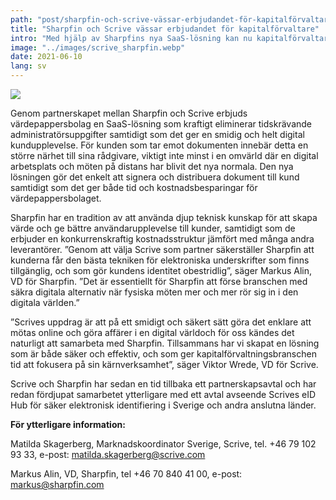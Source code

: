 ```yaml
---
path: "post/sharpfin-och-scrive-vässar-erbjudandet-för-kapitalförvaltare"
title: "Sharpfin och Scrive vässar erbjudandet för kapitalförvaltare"
intro: "Med hjälp av Sharpfins nya SaaS-lösning kan nu kapitalförvaltare och pensionsrådgivare ägna mindre tid åt tidskrävande administration och mer tid åt verksamhetens viktigaste tillgång – kunderna. Sharpfin och Scrive inleder ett samarbete som skapar en komplett Wealth Management Suite med ett unikt erbjudande för kapitalförvaltare. Redan nu kan anslutna värdepappersbolag använda sig av Scrives lösning för e-signering och sy ihop sin kundresa."
image: "../images/scrive_sharpfin.webp"
date: 2021-06-10
lang: sv
---
```


![](../images/scrive_sharpfin.webp)

Genom partnerskapet mellan Sharpfin och Scrive erbjuds värdepappersbolag en SaaS-lösning som kraftigt eliminerar tidskrävande administratörsuppgifter samtidigt som det ger en smidig och helt digital kundupplevelse. För kunden som tar emot dokumenten innebär detta en större närhet till sina rådgivare, viktigt inte minst i en omvärld där en digital arbetsplats och möten på distans har blivit det nya normala. Den nya lösningen gör det enkelt att signera och distribuera dokument till kund samtidigt som det ger både tid och kostnadsbesparingar för värdepappersbolaget.


Sharpfin har en tradition av att använda djup teknisk kunskap för att skapa värde och ge bättre användarupplevelse till kunder, samtidigt som de erbjuder en konkurrenskraftig kostnadsstruktur jämfört med många andra leverantörer. ”Genom att välja Scrive som partner säkerställer Sharpfin att kunderna får den bästa tekniken för elektroniska underskrifter som finns tillgänglig, och som gör kundens identitet obestridlig”, säger Markus Alin, VD för Sharpfin. ”Det är essentiellt för Sharpfin att förse branschen med säkra digitala alternativ när fysiska möten mer och mer rör sig in i den digitala världen.”

”Scrives uppdrag är att på ett smidigt och säkert sätt göra det enklare att mötas online och göra affärer i en digital världoch för oss kändes det naturligt att samarbeta med Sharpfin. Tillsammans har vi skapat en lösning som är både säker och effektiv, och som ger kapitalförvaltningsbranschen tid att fokusera på sin kärnverksamhet”, säger Viktor Wrede, VD för Scrive.


Scrive och Sharpfin har sedan en tid tillbaka ett partnerskapsavtal och har redan fördjupat samarbetet ytterligare med ett avtal avseende Scrives eID Hub för säker elektronisk identifiering i Sverige och andra anslutna länder.


**För ytterligare information:**

Matilda Skagerberg, Marknadskoordinator Sverige, Scrive, tel. +46 79 102 93 33, e-post: matilda.skagerberg@scrive.com

Markus Alin, VD, Sharpfin, tel +46 70 840 41 00, e-post: markus@sharpfin.com